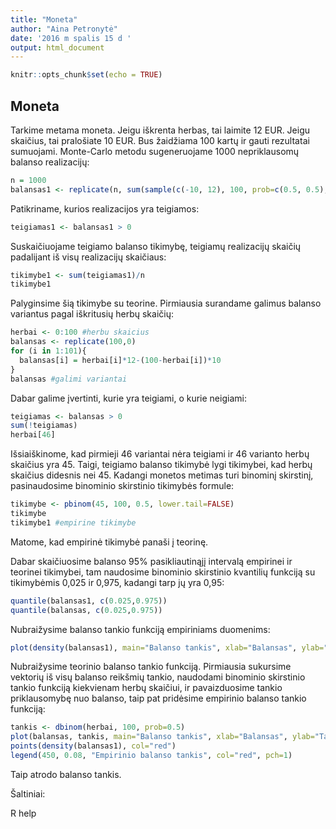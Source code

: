 ---
title: "Moneta"
author: "Aina Petronytė"
date: '2016 m spalis 15 d '
output: html_document
---

```{r setup, include=FALSE}
knitr::opts_chunk$set(echo = TRUE)
```

## Moneta

Tarkime metama moneta. Jeigu iškrenta herbas, tai laimite 12 EUR. Jeigu skaičius, tai pralošiate 10 EUR. Bus žaidžiama 100 kartų ir gauti rezultatai sumuojami. Monte-Carlo metodu sugeneruojame 1000 nepriklausomų balanso realizacijų:

```{r}
n = 1000
balansas1 <- replicate(n, sum(sample(c(-10, 12), 100, prob=c(0.5, 0.5), TRUE)))
```

Patikriname, kurios realizacijos yra teigiamos:

```{r}
teigiamas1 <- balansas1 > 0
```

Suskaičiuojame teigiamo balanso tikimybę, teigiamų realizacijų skaičių padalijant iš visų realizacijų skaičiaus:

```{r}
tikimybe1 <- sum(teigiamas1)/n
tikimybe1
```

Palyginsime šią tikimybe su teorine. Pirmiausia surandame galimus balanso variantus pagal iškritusių herbų skaičių:

```{r}
herbai <- 0:100 #herbu skaicius
balansas <- replicate(100,0)
for (i in 1:101){
  balansas[i] = herbai[i]*12-(100-herbai[i])*10
}
balansas #galimi variantai
```

Dabar galime įvertinti, kurie yra teigiami, o kurie neigiami:

```{r}
teigiamas <- balansas > 0
sum(!teigiamas)
herbai[46]
```

Išsiaiškinome, kad pirmieji 46 variantai nėra teigiami ir 46 varianto herbų skaičius yra 45. Taigi, teigiamo balanso tikimybė lygi tikimybei, kad herbų skaičius didesnis nei 45. Kadangi monetos metimas turi binominį skirstinį, pasinaudosime binominio skirstinio tikimybės formule:

```{r}
tikimybe <- pbinom(45, 100, 0.5, lower.tail=FALSE)
tikimybe
tikimybe1 #empirine tikimybe
```

Matome, kad empirinė tikimybė panaši į teorinę.

Dabar skaičiuosime balanso 95% pasikliautinąjį intervalą empirinei ir teorinei tikimybei, tam naudosime binominio skirstinio kvantilių funkciją su tikimybėmis 0,025 ir 0,975, kadangi tarp jų yra 0,95:

```{r}
quantile(balansas1, c(0.025,0.975))
quantile(balansas, c(0.025,0.975))
```

Nubraižysime balanso tankio funkciją empiriniams duomenims:

```{r}
plot(density(balansas1), main="Balanso tankis", xlab="Balansas", ylab="Tankis")
```

Nubraižysime teorinio balanso tankio funkciją. Pirmiausia sukursime vektorių iš visų balanso reikšmių tankio, naudodami binominio skirstinio tankio funkciją kiekvienam herbų skaičiui, ir pavaizduosime tankio priklausomybę nuo balanso, taip pat pridėsime empirinio balanso tankio funkciją:

```{r}
tankis <- dbinom(herbai, 100, prob=0.5)
plot(balansas, tankis, main="Balanso tankis", xlab="Balansas", ylab="Tankis")
points(density(balansas1), col="red")
legend(450, 0.08, "Empirinio balanso tankis", col="red", pch=1)
```

Taip atrodo balanso tankis.

Šaltiniai:

R help

